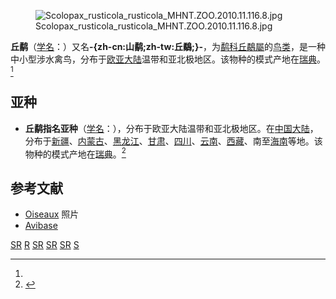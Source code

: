 {{noteTA
|T=zh-cn:丘鹬; zh-tw:山鷸; 
|1=zh-cn:丘鹬; zh-tw:山鷸;
|2=zh-cn:丘鹬属; zh-tw:丘鷸屬;
}}
{{speciesbox
| name = 丘鹬
| status = LC | status_system = IUCN3.1 
| status_ref = <ref name =iucn>{{IUCN2006|assessors=BirdLife International|year=2004|id=49031|title=Scolopax rusticola|downloaded=2006-5-11}}</ref>
| image = Woodcock earthworm.jpg
| genus = Scolopax
| species = rusticola
| authority = ([[卡尔·林奈|Linnaeus]], 1758)<ref name='id1924'>{{cite web| url =http://www.bioinfo.cn/db05/BjdwSpecies.php?action=view&id=1924| title =丘鹬| work =《中国动物物种编目数据库》| publisher =中国科学院微生物研究所| author =中国科学院动物研究所| accessdate =2009-04-04| deadurl =yes| archiveurl =https://web.archive.org/web/20160305024959/http://www.bioinfo.cn/db05/BjdwSpecies.php?action=view&id=1924| archivedate =2016-03-05}}</ref>
| range_map = ScolopaxRusticolaIUCNver2019-2.png
| range_map_caption = ''S. rusticola'' 分佈範圍{{leftlegend|#00FF00|繁殖區|outline=gray}} {{leftlegend|#008000|留鳥|outline=gray}}  {{leftlegend|#007FFF|非繁殖區|outline=gray}} 
}}
[[File:Scolopax_rusticola_rusticola_MHNT.ZOO.2010.11.116.8.jpg|thumb]]

'''丘鹬'''（[[学名|学名]]：{{lang|la|''Scolopax rusticola''}}）又名'''-{zh-cn:山鹬;zh-tw:丘鷸;}-'''，为[[鹬科|鹬科]][[丘鷸屬|丘鷸屬]]的[[鸟类|鸟类]]，是一种中小型涉水禽鸟，分布于[[欧亚大陆|欧亚大陆]]温带和亚北极地区。该物种的模式产地在[[瑞典|瑞典]]。<ref name='id1924'/>

== 亚种 ==
* '''丘鹬指名亚种'''（[[学名|学名]]：{{lang|la|''Scolopax rusticola rusticola''}}），分布于欧亚大陆温带和亚北极地区。在[[中国大陆|中国大陆]]，分布于[[新疆|新疆]]、[[内蒙古|内蒙古]]、[[黑龙江|黑龙江]]、[[甘肃|甘肃]]、[[四川|四川]]、[[云南|云南]]、[[西藏|西藏]]、南至[[海南|海南]]等地。该物种的模式产地在[[瑞典|瑞典]]。<ref name='id1925'>{{cite web| url =http://www.bioinfo.cn/db05/BjdwSpecies.php?action=view&id=1925| title =丘鹬指名亚种| work =《中国动物物种编目数据库》| publisher =中国科学院微生物研究所| author =中国科学院动物研究所| accessdate =2009-04-04| deadurl =yes| archiveurl =https://web.archive.org/web/20160305062754/http://www.bioinfo.cn/db05/BjdwSpecies.php?action=view&id=1925| archivedate =2016-03-05}}</ref>

== 参考文献 ==
{{Commons|Scolopax rusticola}}
{{reflist}}
* [http://www.oiseaux.net/oiseaux/photos/becasse.des.bois.html Oiseaux]{{Wayback|url=http://www.oiseaux.net/oiseaux/photos/becasse.des.bois.html |date=20090216191723 }} 照片
* [http://www.bsc-eoc.org/avibase/species.jsp?lang=EN&id=B3561891E88F1F4C&ts=1220248389052&sec=summary Avibase]{{Dead link|date=2020年4月 |bot=InternetArchiveBot |fix-attempted=yes }}

{{Authority control}}
{{Taxonbar|from=Q26114}}

[[Category:IUCN红色名录无危物种|SR]]
[[Category:丘鹬属|R]]
[[Category:巴基斯坦動物|SR]]
[[Category:歐洲鳥類|SR]]
[[Category:土耳其鳥類|SR]]
[[Category:1758年描述的鳥類|S]]